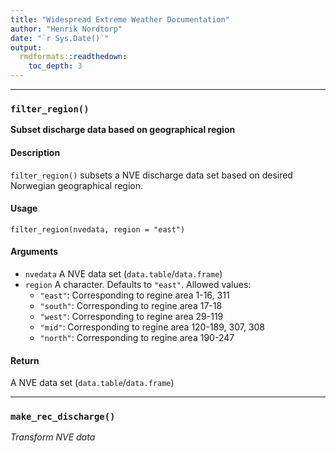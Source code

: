 ```yaml
---
title: "Widespread Extreme Weather Documentation"
author: "Henrik Nordtorp"
date: "`r Sys.Date()`"
output: 
  rmdformats::readthedown:
    toc_depth: 3
---
```


---

### `filter_region()`
**Subset discharge data based on geographical region**

#### Description

`filter_region()` subsets a NVE discharge data set based on desired Norwegian geographical region. 

#### Usage

`filter_region(nvedata, region = "east")`

#### Arguments

- `nvedata` A NVE data set (`data.table`/`data.frame`)
- `region` A character. Defaults to `"east"`. Allowed values:
  + `"east"`: Corresponding to regine area 1-16, 311 
  + `"south"`: Corresponding to regine area 17-18 
  + `"west"`: Corresponding to regine area 29-119 
  + `"mid"`: Corresponding to regine area  120-189, 307, 308 
  + `"north"`: Corresponding to regine area 190-247 


#### Return

A NVE data set (`data.table`/`data.frame`)

---

### `make_rec_discharge()`
*Transform NVE data *